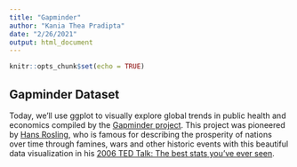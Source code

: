 ```yaml
---
title: "Gapminder"
author: "Kania Thea Pradipta"
date: "2/26/2021"
output: html_document
---
```


```r
knitr::opts_chunk$set(echo = TRUE)
```

## Gapminder Dataset
Today, we’ll use ggplot to visually explore global trends in public health and economics compiled by the [Gapminder project](https://www.gapminder.org/about/). This project was pioneered by [Hans Rosling](https://www.ted.com/speakers/hans_rosling), who is famous for describing the prosperity of nations over time through famines, wars and other historic events with this beautiful data visualization in his [2006 TED Talk: The best stats you’ve ever seen](https://www.ted.com/talks/hans_rosling_the_best_stats_you_ve_ever_seen).